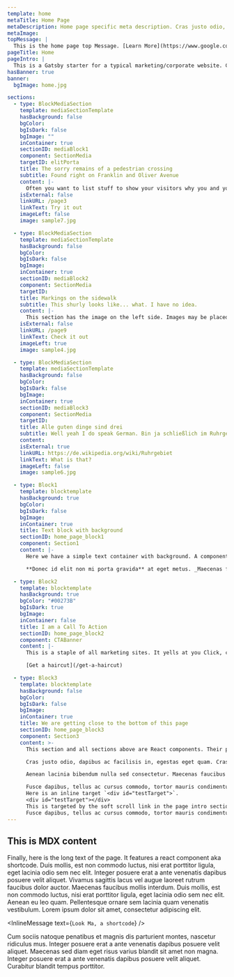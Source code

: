 ```yaml
---
template: home
metaTitle: Home Page
metaDescription: Home page specific meta description. Cras justo odio, dapibus ac facilisis in, egestas eget quam.
metaImage:
topMessage: |
  This is the home page top Message. [Learn More](https://www.google.com)
pageTitle: Home
pageIntro: |
  This is a Gatsby starter for a typical marketing/corporate website. Content is created with [MDX](https://www.gatsbyjs.org/docs/mdx/). It lets you write JSX embedded inside Markdown. It’s a great combination because it allows you to use Markdown’s terse syntax (such as # Heading) for your content and JSX for more advanced, or reusable components. I took images during my walks around Lake of the Isles (if you are from Minneapolis you know where that is) to use them to provide some visual interest. This home page features a simple banner and startes with an introduction that features a somewhat larger font size, well, it is an intro after all. Inside this intro you'll find an [in-page link to a section below. Please click it.](#testTarget). Throughout the site smooth scrolling is implemented with [smooth-scroll](https://github.com/cferdinandi/smooth-scroll) a plugin by _cferdinandi_. Once you start scrolling a back-to-top link will appear in the lower right corner of the page, which will scroll the page back to... wait for it... the top of the page.
hasBanner: true
banner:
  bgImage: home.jpg

sections:
  - type: BlockMediaSection
    template: mediaSectionTemplate
    hasBackground: false
    bgColor:
    bgIsDark: false
    bgImage: ""
    inContainer: true
    sectionID: mediaBlock1
    component: SectionMedia
    targetID: elitPorta
    title: The sorry remains of a pedestrian crossing
    subtitle: Found right on Franklin and Oliver Avenue
    content: |-
      Often you want to list stuff to show your visitors why you and your products make a difference. A pattern that is often used is the media object pattern. This name was coined by Nicole Sullivan in her Stubbornella blogpost [THE MEDIA OBJECT SAVES HUNDREDS OF LINES OF CODE](http://www.stubbornella.org/content/2010/06/25/the-media-object-saves-hundreds-of-lines-of-code/). This section has a h2 header, some prose and a call to action. And, of course, an image on the right side. Note that all section header conform to AP Style Capitalization Rules. I am using the [ap-style-title-case plugin](https://www.npmjs.com/package/ap-style-title-case) by _wooorm_ for that.
    isExternal: false
    linkURL: /page3
    linkText: Try it out
    imageLeft: false
    image: sample7.jpg

  - type: BlockMediaSection
    template: mediaSectionTemplate
    hasBackground: false
    bgColor:
    bgIsDark: false
    bgImage:
    inContainer: true
    sectionID: mediaBlock2
    component: SectionMedia
    targetID:
    title: Markings on the sidewalk
    subtitle: This shurly looks like... what. I have no idea.
    content: |-
      This section has the image on the left side. Images may be placed on either side of the section. Here we use an altenating arrangement to arrive at a ZigZag pattern. I coined this name all by myself ;-) And to make it interesting there is an other page link to [scroll to the section above](#elitPorta).
    isExternal: false
    linkURL: /page9
    linkText: Check it out
    imageLeft: true
    image: sample4.jpg

  - type: BlockMediaSection
    template: mediaSectionTemplate
    hasBackground: false
    bgColor:
    bgIsDark: false
    bgImage:
    inContainer: true
    sectionID: mediaBlock3
    component: SectionMedia
    targetID:
    title: Alle guten dinge sind drei
    subtitle: Well yeah I do speak German. Bin ja schließlich im Ruhrgebiet geboren.
    content:
    isExternal: true
    linkURL: https://de.wikipedia.org/wiki/Ruhrgebiet
    linkText: What is that?
    imageLeft: false
    image: sample6.jpg

  - type: Block1
    template: blocktemplate
    hasBackground: true
    bgColor:
    bgIsDark: false
    bgImage:
    inContainer: true
    title: Text block with background
    sectionID: home_page_block1
    component: Section1
    content: |-
      Here we have a simple text container with background. A component-only background. Since we are using MDX to author content, this content may also include react components. In this website I am using this capability like Wordpress uses Shortcodes. An example is used down a couple of sections.

      **Donec id elit non mi porta gravida** at eget metus. _Maecenas faucibus mollis interdum_. Fusce dapibus, tellus ac cursus commodo, tortor mauris condimentum nibh, ut fermentum massa justo sit amet risus. Maecenas faucibus mollis interdum. Duis mollis, **est non commodo luctus**, nisi erat porttitor ligula, eget lacinia odio sem nec elit.

  - type: Block2
    template: blocktemplate
    hasBackground: true
    bgColor: "#00273B"
    bgIsDark: true
    bgImage:
    inContainer: false
    title: I am a Call To Action
    sectionID: home_page_block2
    component: CTABanner
    content: |-
      This is a staple of all marketing sites. It yells at you Click, click, click ME. Can't miss this. _This is also an example of a full-width background._

      [Get a haircut](/get-a-haircut)

  - type: Block3
    template: blocktemplate
    hasBackground: false
    bgColor:
    bgIsDark: false
    bgImage:
    inContainer: true
    title: We are getting close to the bottom of this page
    sectionID: home_page_block3
    component: Section3
    content: >-
      This section and all sections above are React components. Their props are defined in the Frontmatter of this page. This section is the last one of these. Nothing special here, just a text-based section.

      Cras justo odio, dapibus ac facilisis in, egestas eget quam. Cras mattis consectetur purus sit amet fermentum. Nullam quis risus eget urna mollis ornare vel eu leo. Morbi leo risus, porta ac consectetur ac, vestibulum at eros.

      Aenean lacinia bibendum nulla sed consectetur. Maecenas faucibus mollis interdum. Curabitur blandit tempus porttitor. Nullam id dolor id nibh ultricies vehicula ut id elit. Maecenas sed diam eget risus varius blandit sit amet non magna. Curabitur blandit tempus porttitor.

      Fusce dapibus, tellus ac cursus commodo, tortor mauris condimentum nibh, ut fermentum massa justo sit amet risus. Maecenas sed diam eget risus varius blandit sit amet non magna. Fusce dapibus, tellus ac cursus commodo, tortor mauris condimentum nibh, ut fermentum massa justo sit amet risus. Nullam quis risus eget urna mollis ornare vel eu leo. Integer posuere erat a ante venenatis dapibus posuere velit aliquet.
      Here is an inline target `<div id="testTarget">`. 
      <div id="testTarget"></div> 
      This is targeted by the soft scroll link in the page intro section.
      Fusce dapibus, tellus ac cursus commodo, tortor mauris condimentum nibh, ut fermentum massa justo sit amet risus. Nulla vitae elit libero, a pharetra augue. Curabitur blandit tempus porttitor. Cras justo odio, dapibus ac facilisis in, egestas eget quam. Vivamus sagittis lacus vel augue laoreet rutrum faucibus dolor auctor. Nullam quis risus eget urna mollis ornare vel eu leo.
---
```


## This is MDX content

Finally, here is the long text of the page. It features a react component aka shortcode. Duis mollis, est non commodo luctus, nisi erat porttitor ligula, eget lacinia odio sem nec elit. Integer posuere erat a ante venenatis dapibus posuere velit aliquet. Vivamus sagittis lacus vel augue laoreet rutrum faucibus dolor auctor. Maecenas faucibus mollis interdum. Duis mollis, est non commodo luctus, nisi erat porttitor ligula, eget lacinia odio sem nec elit. Aenean eu leo quam. Pellentesque ornare sem lacinia quam venenatis vestibulum. Lorem ipsum dolor sit amet, consectetur adipiscing elit.

<InlineMessage text={`Look Ma, a shortcode`} />

Cum sociis natoque penatibus et magnis dis parturient montes, nascetur ridiculus mus. Integer posuere erat a ante venenatis dapibus posuere velit aliquet. Maecenas sed diam eget risus varius blandit sit amet non magna. Integer posuere erat a ante venenatis dapibus posuere velit aliquet. Curabitur blandit tempus porttitor.
